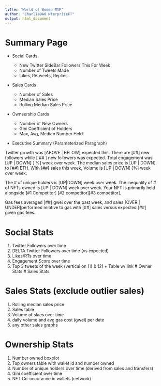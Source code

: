 ```yaml
---
title: "World of Women MVP"
author: "CharlieDAO NterpriseFT"
output: html_document
---
```


# Summary Page

-   Social Cards

    -   New Twitter SIdeBar Followers This For Week
    -   Number of Tweets Made
    -   Likes, Retweets, Replies

-   Sales Cards

    -   Number of Sales
    -   Median Sales Price
    -   Rolling Median Sales Price

-   Ownsership Cards

    -   Number of New Owners
    -   Gini Coefficient of Holders
    -   Max, Avg, Median Number Held

-   Executive Summary (Parameterized Paragraph)

Twitter growth was [ABOVE \| BELOW] expected this. There are [\#\#] new followers while [ \#\# ] new followers was expected. Total engagement was [UP \| DOWN] [ %] week over week. The median sales price is [UP \| DOWN] to [\#\#] ETH. With [\#\#] sales this week, Volume is [UP \| DOWN] [%] week over week.

The \# of unique holders is [UP\|DOWN] week over week. The inequality of \# of NFTs owned is [UP \| DOWN] week over week. Your NFT is primarily
 held alongside [\#1 Competitor] [\#2 competitor][\#3 competitor].

Gas fees averaged [\#\#] gwei over the past week, and sales [OVER \| UNDER]performed relative to gas with [\#\#] sales versus expected [\#\#] given gas fees.

# Social Stats

1.  Twitter Followers over time
2.  DELTA Twitter Followers over time (vs expected)
3.  Likes/RTs over time
4.  Engagement Score over time
5.  Top 3 tweets of the week (vertical on (1) & (2) + Table w/ link \# Owner Stats \# Sales Stats

# Sales Stats (exclude outlier sales)

1.  Rolling median sales price
2.  Sales table
3.  Volume of slaes over time
4.  daily volume and avg gas cost (gwei) per date
5.  any other sales graphs

# Ownership Stats

1.  Number owned boxplot
2.  Top owners table with wallet id and number owned
3.  Number of unique holders over time (derived from sales and transfers)
4.  Gini coefficient over time
5.  NFT Co-occurance in wallets (network)
